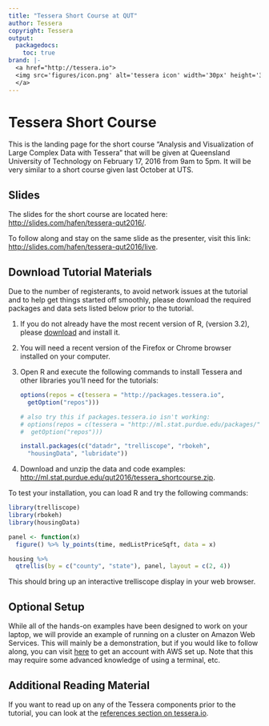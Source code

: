 ```yaml
---
title: "Tessera Short Course at QUT"
author: Tessera
copyright: Tessera
output:
  packagedocs:
    toc: true
brand: |-
  <a href="http://tessera.io">
  <img src='figures/icon.png' alt='tessera icon' width='30px' height='30px' style='margin-top: -3px;'>
  </a>
---
```


# Tessera Short Course #

This is the landing page for the short course "Analysis and Visualization of Large Complex Data with Tessera" that will be given at Queensland University of Technology on February 17, 2016 from 9am to 5pm.  It will be very similar to a short course given last October at UTS.

## Slides ##

The slides for the short course are located here: [http://slides.com/hafen/tessera-qut2016/](http://slides.com/hafen/tessera-qut2016/).

To follow along and stay on the same slide as the presenter, visit this link: [http://slides.com/hafen/tessera-qut2016/live](http://slides.com/hafen/tessera-qut2016/live).


## Download Tutorial Materials ##

Due to the number of registerants, to avoid network issues at the tutorial and to help get things started off smoothly, please download the required packages and data sets listed below prior to the tutorial.

1. If you do not already have the most recent version of R, (version 3.2), please [download](http://cran.r-project.org) and install it.

2. You will need a recent version of the Firefox or Chrome browser installed on your computer.

3. Open R and execute the following commands to install Tessera and other libraries you'll need for the tutorials:

    ```r
    options(repos = c(tessera = "http://packages.tessera.io",
      getOption("repos")))

    # also try this if packages.tessera.io isn't working:
    # options(repos = c(tessera = "http://ml.stat.purdue.edu/packages/",
    #  getOption("repos")))

    install.packages(c("datadr", "trelliscope", "rbokeh",
      "housingData", "lubridate"))
    ```

<!--     ```r
    # in a new R session
    if(!require(devtools))
      install.packages("devtools")

    devtools::install_github("tesseradata/datadr")
    devtools::install_github("tesseradata/trelliscope")
    devtools::install_github("bokeh/rbokeh")
    devtools::install_github("hafen/housingData")

    install.packages("lubridate")
    ```
 -->


4. Download and unzip the data and code examples: [http://ml.stat.purdue.edu/qut2016/tessera_shortcourse.zip](http://ml.stat.purdue.edu/qut2016/tessera_shortcourse.zip).

To test your installation, you can load R and try the following commands:

```r
library(trelliscope)
library(rbokeh)
library(housingData)

panel <- function(x)
  figure() %>% ly_points(time, medListPriceSqft, data = x)

housing %>%
  qtrellis(by = c("county", "state"), panel, layout = c(2, 4))
```

This should bring up an interactive trelliscope display in your web browser.

## Optional Setup ##

While all of the hands-on examples have been designed to work on your laptop, we will provide an example of running on a cluster on Amazon Web Services.  This will mainly be a demonstration, but if you would like to follow along, you can visit [here](https://github.com/tesseradata/install-emr) to get an account with AWS set up.  Note that this may require some advanced knowledge of using a terminal, etc.

## Additional Reading Material ##

If you want to read up on any of the Tessera components prior to the tutorial, you can look at the [references section on tessera.io](http://tessera.io/#references).


